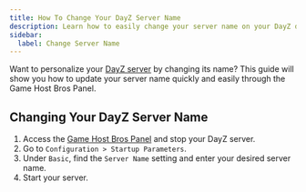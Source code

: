 ```yaml
---
title: How To Change Your DayZ Server Name
description: Learn how to easily change your server name on your DayZ dedicated server. Follow our step-by-step guide to update your hostname.
sidebar:
  label: Change Server Name
---
```


Want to personalize your [DayZ server](https://www.gamehostbros.com/dayz-server-hosting/) by changing its name? This guide will show you how to update your server name quickly and easily through the Game Host Bros Panel.

## Changing Your DayZ Server Name

<Steps>

1. Access the [Game Host Bros Panel](https://panel.gamehostbros.com/) and stop your DayZ server.
2. Go to `Configuration > Startup Parameters`.
3. Under `Basic`, find the `Server Name` setting and enter your desired server name.
4. Start your server.
</Steps>
